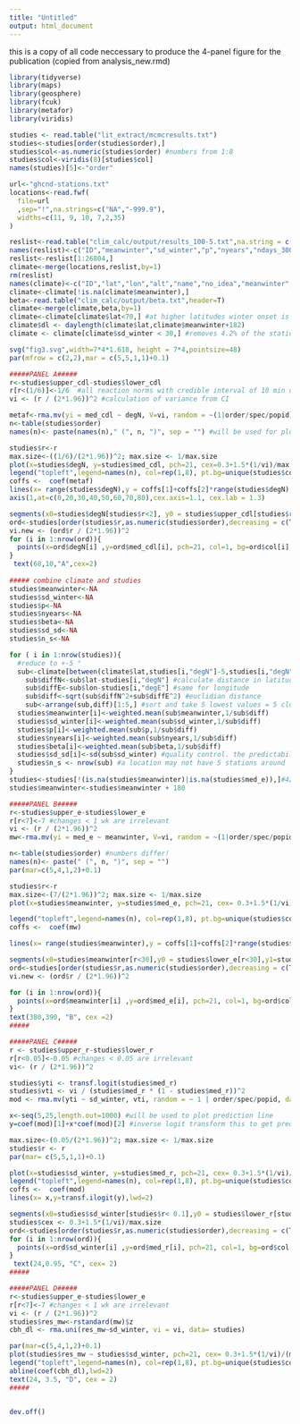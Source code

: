 ---
title: "Untitled"
output: html_document
---


this is a copy of all code neccessary to produce the 4-panel figure for the publication (copied from analysis_new.rmd) 

```{r setup, include=FALSE}
library(tidyverse)
library(maps)
library(geosphere)
library(fcuk)
library(metafor)
library(viridis)
```

```{r load}
studies <- read.table("lit_extract/mcmcresults.txt")
studies<-studies[order(studies$order),]
studies$col<-as.numeric(studies$order) #numbers from 1:8
studies$col<-viridis(8)[studies$col]
names(studies)[5]<-"order"

url<-"ghcnd-stations.txt"
locations<-read.fwf(
  file=url
  ,sep="!",na.strings=c("NA","-999.9"),
  widths=c(11, 9, 10, 7,2,35)
)

reslist<-read.table("clim_calc/output/results_100-5.txt",na.string = c("NA","-9999","-999.9"))
names(reslist)<-c("ID","meanwinter","sd_winter","p","nyears","ndays_300","ndays_350","ndays_365")
reslist<-reslist[1:26804,]
climate<-merge(locations,reslist,by=1)
rm(reslist)
names(climate)<-c("ID","lat","lon","alt","name","no_idea","meanwinter","sd_winter", "p",  "nyears" ,  "ndays_300"  ,"ndays_350",  "ndays_365" )
climate<-climate[!is.na(climate$meanwinter),] 
beta<-read.table("clim_calc/output/beta.txt",header=T)
climate<-merge(climate,beta,by=1)
climate<-climate[climate$lat<70,] #at higher latitudes winter onset is at midsummer
climate$dl <- daylength(climate$lat,climate$meanwinter+182)
climate <- climate[climate$sd_winter < 30,] #removes 4.2% of the stations, but these are mostly those with very bad data coverage
```

```{r plot}
svg("fig3.svg",width=7*4*1.618, height = 7*4,pointsize=48)
par(mfrow = c(2,2),mar = c(5,5,1,1)+0.1)

#####PANEL A#####
r<-studies$upper_cdl-studies$lower_cdl
r[r<(1/6)]<-1/6  #all reaction norms with credible interval of 10 min or less have same weight
vi <- (r / (2*1.96))^2 #calculation of variance from CI

metaf<-rma.mv(yi = med_cdl ~ degN, V=vi, random = ~(1|order/spec/popid), data = studies)
n<-table(studies$order)
names(n)<- paste(names(n)," (", n, ")", sep = "") #will be used for plotting later, better laod it together with the model so it wont get lost

studies$r<-r
max.size<-((1/6)/(2*1.96))^2; max.size <- 1/max.size 
plot(x=studies$degN, y=studies$med_cdl, pch=21, cex=0.3+1.5*(1/vi)/max.size, col=1, bg=studies$col, main = "", xlab = "Latitude (°N)", ylab = "Critical photoperiod (h)",bty="n", xaxt="n", cex.axis = 1.1, cex.lab=1.3) #cex ranges from 0.3 to 1.5, with 1.5 for those with heighest weight (ci = 10 min)
legend("topleft",legend=names(n), col=rep(1,8), pt.bg=unique(studies$col), pch=21, bty="n", ncol=1,cex=0.9)
coffs <-  coef(metaf)
lines(x= range(studies$degN),y = coffs[1]+coffs[2]*range(studies$degN),lwd=4,lty=1)
axis(1,at=c(0,20,30,40,50,60,70,80),cex.axis=1.1, cex.lab = 1.3)

segments(x0=studies$degN[studies$r<2], y0 = studies$upper_cdl[studies$r<2], y1=studies$lower_cdl[studies$r<2] ,col="darkgrey") 
ord<-studies[order(studies$r,as.numeric(studies$order),decreasing = c(T,F), method = "radix"),] 
vi.new <- (ord$r / (2*1.96))^2
for (i in 1:nrow(ord)){
  points(x=ord$degN[i] ,y=ord$med_cdl[i], pch=21, col=1, bg=ord$col[i], cex=(0.3+1.5*(1/vi.new)/max.size)[i])
}
 text(68,10,"A",cex=2)
 
##### combine climate and studies
studies$meanwinter<-NA
studies$sd_winter<-NA
studies$p<-NA
studies$nyears<-NA
studies$beta<-NA 
studies$sd_sd<-NA 
studies$n_s<-NA

for ( i in 1:nrow(studies)){
  #reduce to +-5 °
  sub<-climate[between(climate$lat,studies[i,"degN"]-5,studies[i,"degN"]+5)& between(climate$lon,studies[i,"degE"]-5,studies[i,"degE"]+5),]
    sub$diffN<-sub$lat-studies[i,"degN"] #calculate distance in latitude
    sub$diffE<-sub$lon-studies[i,"degE"] #same for longitude
    sub$diff<-sqrt(sub$diffN^2+sub$diffE^2) #euclidian distance
    sub<-arrange(sub,diff)[1:5,] #sort and take 5 lowest values = 5 closest stations
  studies$meanwinter[i]<-weighted.mean(sub$meanwinter,1/sub$diff)
  studies$sd_winter[i]<-weighted.mean(sub$sd_winter,1/sub$diff)
  studies$p[i]<-weighted.mean(sub$p,1/sub$diff)
  studies$nyears[i]<-weighted.mean(sub$nyears,1/sub$diff)
  studies$beta[i]<-weighted.mean(sub$beta,1/sub$diff)
  studies$sd_sd[i]<-sd(sub$sd_winter) #quality control. the predictability of nearby stations should be similar to each other
  studies$n_s <- nrow(sub) #a location may not have 5 stations around
}
studies<-studies[!(is.na(studies$meanwinter)|is.na(studies$med_e)),]#425 left
studies$meanwinter<-studies$meanwinter + 180

#####PANEL B#####
r<-studies$upper_e-studies$lower_e
r[r<7]<-7 #changes < 1 wk are irrelevant  
vi <- (r / (2*1.96))^2
mw<-rma.mv(yi = med_e ~ meanwinter, V=vi, random = ~(1|order/spec/popid), data = studies)

n<-table(studies$order) #numbers differ!
names(n)<- paste(" (", n, ")", sep = "")
par(mar=c(5,4,1,2)+0.1)

studies$r<-r
max.size<-(7/(2*1.96))^2; max.size <- 1/max.size 
plot(x=studies$meanwinter, y=studies$med_e, pch=21, cex= 0.3+1.5*(1/vi)/max.size , col=1, bg=studies$col, main = "", xlab = "Mean winter onset (ordinal day)", ylab = "Mean diapause timing (ordinal day)",bty="n", cex.axis = 1.1, cex.lab=1.3, xlim=c(170,400),ylim = c(170,400)) #cex again set so that max ptsize = 2

legend("topleft",legend=names(n), col=rep(1,8), pt.bg=unique(studies$col), pch=21, bty="n", ncol=1,cex=0.9)
coffs <-  coef(mw)

lines(x= range(studies$meanwinter),y = coffs[1]+coffs[2]*range(studies$med_e),lwd=4,lty=1)

segments(x0=studies$meanwinter[r<30],y0 = studies$lower_e[r<30],y1=studies$upper_e[r<30],col="darkgrey") #credible intervals > 1 month are not shown
ord<-studies[order(studies$r,as.numeric(studies$order),decreasing = c(T,F), method = "radix"),] 
vi.new <- (ord$r / (2*1.96))^2

for (i in 1:nrow(ord)){
  points(x=ord$meanwinter[i] ,y=ord$med_e[i], pch=21, col=1, bg=ord$col[i],cex=(0.3+1.5*(1/vi.new)/max.size)[i])
}
text(380,390, "B", cex =2)
#####

#####PANEL C#####
r <- studies$upper_r-studies$lower_r
r[r<0.05]<-0.05 #changes < 0.05 are irrelevant
vi<- (r / (2*1.96))^2 

studies$yti <- transf.logit(studies$med_r)
studies$vti <- vi / (studies$med_r * (1 - studies$med_r))^2
mod <- rma.mv(yti ~ sd_winter, vti, random = ~ 1 | order/spec/popid, data=studies)

x<-seq(5,25,length.out=1000) #will be used to plot prediction line
y=coef(mod)[1]+x*coef(mod)[2] #inverse logit transform this to get prediction

max.size<-(0.05/(2*1.96))^2; max.size <- 1/max.size 
studies$r <- r
par(mar= c(5,5,1,1)+0.1)

plot(x=studies$sd_winter, y=studies$med_r, pch=21, cex= 0.3+1.5*(1/vi)/max.size , col=1, bg=studies$col, main = "", xlab = "Standard deviation in winter onset (days)", ylab = "Ratio of variance components",bty="n", cex.axis = 1.1, cex.lab=1.3,xlim=c(0,25), ylim=c(0,1)) #cex again set so that max ptsize = 2
legend("topleft",legend=names(n), col=rep(1,8), pt.bg=unique(studies$col), pch=21, bty="n", ncol=1,cex=0.9)
coffs <-  coef(mod)
lines(x= x,y=transf.ilogit(y),lwd=2)

segments(x0=studies$sd_winter[studies$r< 0.1],y0 = studies$lower_r[studies$r<.1],y1=studies$upper_r[studies$r<0.1],col="darkgrey") 
studies$cex <- 0.3+1.5*(1/vi)/max.size
ord<-studies[order(studies$r,as.numeric(studies$order),decreasing = c(T,F), method = "radix"),]
for (i in 1:nrow(ord)){
  points(x=ord$sd_winter[i] ,y=ord$med_r[i], pch=21, col=1, bg=ord$col[i], cex=ord$cex[i])
}
 text(24,0.95, "C", cex= 2)
#####

#####PANEL D#####
r<-studies$upper_e-studies$lower_e
r[r<7]<-7 #changes < 1 wk are irrelevant  
vi <- (r / (2*1.96))^2
studies$res_mw<-rstandard(mw)$z
cbh_dl <- rma.uni(res_mw~sd_winter, vi = vi, data= studies)

par(mar=c(5,4,1,2)+0.1)
plot(studies$res_mw ~ studies$sd_winter, pch=21, cex= 0.3+1.5*(1/vi)/(max(1/vi)) , col=1, bg=studies$col, main = "", ylab = "Residuals diapause timing", xlab = "Standard deviation in winter onset (days)",bty="n", cex.axis = 1.1, cex.lab=1.3,xlim=c(0,26), ylim=c(-3,4)) 
legend("topleft",legend=names(n), col=rep(1,8), pt.bg=unique(studies$col), pch=21, bty="n", ncol=1,cex=0.9)
abline(coef(cbh_dl),lwd=2)
text(24, 3.5, "D", cex = 2)
#####


dev.off()
```


